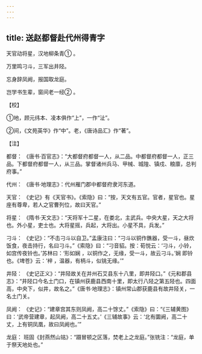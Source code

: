 ```yaml
---
---
---
```

title: 送赵都督赴代州得青字
---




天官动将星，汉地柳条青① 。

万里鸣刁斗，三军出井陉。

忘身辞凤阙，报国取龙庭。

岂学书生辈，窗间老一经② 。

【校】

①地，顾元纬本、凌本俱作“上”，一作“沚”。

②间，《文苑英华》作“中”。老，《唐诗品汇》作“著”。

【注】

都督： 《唐书·百官志》：“大都督府都督一人，从二品。中都督府都督一人，正三品。下都督府都督一人，从三品。掌督诸州兵马、甲械、城隍、镇戍、粮廪，总判府事。”

代州： 《唐书·地理志》：代州雁门郡中都督府隶河东道。

天官： 《史记》有《天官书》。《索隐》曰：“按，天文有五官。官者，星官也。星座有尊卑，若人之官曹列位，故曰天官。”

将星： 《隋书·天文志》：“天将军十二星，在娄北，主武兵。中央大星，天之大将也。外小星，吏士也。大将星摇，兵起，大将出。小星不具，兵发。”

刁斗： 《史记》：“不击刁斗以自卫。”孟康注曰：“刁斗以铜作鐎器，受一斗，昼炊饭食，夜击持行，名曰刁斗。”《索隐》曰：“刁音貂。按：荀悦云：‘刁斗，小铃，如宫传夜铃也。’苏林曰：‘形如娴 ，以铜作之，无缘，受一斗，故云刁斗。’娴 即铃也。《埤苍》云：‘梓 ，温器，有柄斗，似铫无缘。’”

井陉： 《史记正义》：“井陉故关在并州石艾县东十八里，即井陉口。”《元和郡县志》：“井陉口今名土门口，在镇州获鹿县西南十里，即太行八陉之第五陉也。四面高，中央下，似井，故名之。”《唐书·地理志》：镇州常山郡获鹿县有故井陉关，一名土门关。

凤阙： 《史记》：“建章宫其东则凤阙，高二十馀丈。”《索隐》曰：“《三辅黄图》曰：‘武帝营建章，起凤阙，高二十五丈。’《三辅故事》云：‘北有圜阙，高二十丈，上有铜凤凰，故曰凤阙也。’”

龙庭： 班固《封燕然山铭》：“蹑冒顿之区落，焚老上之龙庭。”张铣注：“龙庭，单于祭天地处也。”